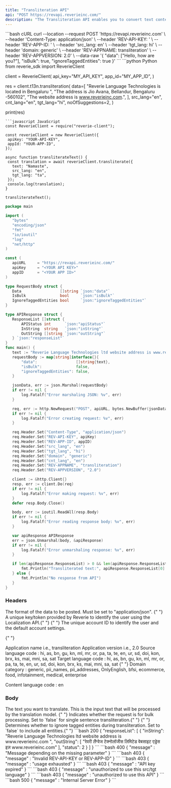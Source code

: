 ```yaml
---
title: "Transliteration API"
api: "POST https://revapi.reverieinc.com/"
description: "The Transliteration API enables you to convert text content from one language script to another. Below are examples demonstrating how to transliterate single and multiple sentences."
---
```


 <RequestExample>
 ```bash cURL
 curl --location --request POST 'https://revapi.reverieinc.com' \
 --header 'Content-Type: application/json' \
 --header 'REV-API-KEY: <YOUR API KEY>' \
 --header 'REV-APP-ID: <YOUR APP-ID>' \
 --header 'src_lang: en' \
 --header 'tgt_lang: hi' \
 --header 'domain: generic' \
 --header 'REV-APPNAME: transliteration' \
 --header 'REV-APPVERSION: 2.0' \
 --data-raw '{
 "data": ["Hello, how are you?"],
 "isBulk": true,
 "ignoreTaggedEntities": true
 }'
 ```
 ```python Python
from reverie_sdk import ReverieClient

client = ReverieClient(
    api_key="MY_API_KEY",
    app_id="MY_APP_ID",
)

res = client.t13n.transliteration(
    data=[
        "Reverie Language Technologies is located in Bengaluru ",
        "The address is Jio Avana, Bellandur, Bengaluru -560102",
        "The website address is www.reverieinc.com.",
    ],
    src_lang="en",
    cnt_lang="en",
    tgt_lang="hi",
    noOfSuggestions=2,
)

print(res)

 ```
 ```javascript JavaScript
const ReverieClient = require("reverie-client");

const reverieClient = new ReverieClient({
  apiKey: "YOUR-API-KEY",
  appId: "YOUR-APP-ID",
});

async function transliterateText() {
  const translation = await reverieClient.transliterate({
    text: "Namaste",
    src_lang: "en",
    tgt_lang: "ta",
  });
  console.log(translation);
}

transliterateText();

 ```
 ```go Go
 package main

import (
	"bytes"
	"encoding/json"
	"fmt"
	"io/ioutil"
	"log"
	"net/http"
)

const (
	apiURL     = "https://revapi.reverieinc.com/"
	apiKey     = "<YOUR API KEY>"
	appID      = "<YOUR APP ID>"
)

type RequestBody struct {
	Data                 []string `json:"data"`
	IsBulk               bool     `json:"isBulk"`
	IgnoreTaggedEntities bool     `json:"ignoreTaggedEntities"`
}

type APIResponse struct {
	ResponseList []struct {
		APIStatus int      `json:"apiStatus"`
		InString  string   `json:"inString"`
		OutString []string `json:"outString"`
	} `json:"responseList"`
}
func main() {
	text := "Reverie Language Technologies ltd website address is www.reverieinc.com"
	requestBody := map[string]interface{}{
		"data":                 []string{text},
		"isBulk":               false,
		"ignoreTaggedEntities": false,
	}

	jsonData, err := json.Marshal(requestBody)
	if err != nil {
		log.Fatalf("Error marshaling JSON: %v", err)
	}

	req, err := http.NewRequest("POST", apiURL, bytes.NewBuffer(jsonData))
	if err != nil {
		log.Fatalf("Error creating request: %v", err)
	}

	req.Header.Set("Content-Type", "application/json")
	req.Header.Set("REV-API-KEY", apiKey)
	req.Header.Set("REV-APP-ID", appID)
	req.Header.Set("src_lang", "en")
	req.Header.Set("tgt_lang", "hi")
	req.Header.Set("domain", "generic")
	req.Header.Set("cnt_lang", "en")
	req.Header.Set("REV-APPNAME", "transliteration")
	req.Header.Set("REV-APPVERSION", "2.0")

	client := &http.Client{}
	resp, err := client.Do(req)
	if err != nil {
		log.Fatalf("Error making request: %v", err)
	}
	defer resp.Body.Close()

	body, err := ioutil.ReadAll(resp.Body)
	if err != nil {
		log.Fatalf("Error reading response body: %v", err)
	}

	var apiResponse APIResponse
	err = json.Unmarshal(body, &apiResponse)
	if err != nil {
		log.Fatalf("Error unmarshaling response: %v", err)
	}

	if len(apiResponse.ResponseList) > 0 && len(apiResponse.ResponseList[0].OutString) > 0 {
		fmt.Println("Transliterated text:", apiResponse.ResponseList[0].OutString[0])
	} else {
		fmt.Println("No response from API")
	}
}
```
 </RequestExample>
 
 
 ### Headers
 
<ParamField header="Content-Type" type="string" required default="application/json">
  The format of the data to be posted. Must be set to "application/json".
</ParamField> <ParamField header="REV-API-KEY" type="string" required>
   {" "}
   A unique key/token provided by Reverie to identify the user using the Localization
   API.{" "}
 </ParamField> 
 <ParamField header="REV-APP-ID" type="string" required>
   {" "}
   The unique account ID to identify the user and the default account settings.
 
 {" "}
 
 </ParamField> 
 <ParamField header="REV-APPNAME" type="string" default="transliteration" required>
   Application name i.e., transliteration
 </ParamField> 
 <ParamField header="REV-APPVERSION" default="2.0" type="string" required>
   Application version i.e., 2.0
 </ParamField>
 <ParamField header="src_lang" type="string" required>
   Source language code : hi, as, bn, gu, kn, ml, mr, or, pa, ta, te, en, ur, sd, doi, kon, brx, ks, mai, mni, sa, sat
 </ParamField> 
 <ParamField header="tgt_lang" type="string" required>
   Target language code : hi, as, bn, gu, kn, ml, mr, or, pa, ta, te, en, ur, sd, doi, kon, brx, ks, mai, mni, sa, sat
 </ParamField> <ParamField header="domain" type="string" required>
   {" "}
   Domain category : generic, pii_names, pii_addresses, OnlyEnglish, bfsi, ecommerce, food, infotainment, medical, enterprise

 </ParamField> <ParamField header="cnt_lang" type="string">
   Content language code : en
 </ParamField> 
 
 ### Body
 
<ParamField body="data" type="string[]" required>
  The text you want to translate. This is the input text that will be processed by the translation model.
</ParamField>
 <ParamField body="isBulk" type="boolean" >
   {" "}
   Indicates whether the request is for bulk processing. Set to `false` for single
   sentence transliteration.{" "}
 </ParamField> <ParamField body="ignoreTaggedEntities" type="boolean" >
   {" "}
   Determines whether to ignore tagged entities during transliteration. Set to `false`
   to include all entities.{" "}
 </ParamField>
 
 <ResponseExample>
 ```bash 200
 {
 	"responseList": [
     	{
         	"inString": "Reverie Language Technologies ltd website address is www.reverieinc.com ",
         	"outString": [
             	"रेवरी लैंग्वेज टेक्नोलॉजीस लिमिटेड वेबसाइट एड्रेस इज़ www.reverieinc.com"
         	],
         	"status": 2
     	}
    ]
 }
 ```
 ```bash 400
 {
 	"message" : "Message depending on the missing parameter"
 }
 ```
  ```bash 403
 {
 	"message" : "Invalid REV-API-KEY or REV-APP-ID"
 }
 ```
```bash 403
 {
 	"message" : "usage exhausted"
 }
 ```
 ```bash 403
 {
 	"message" : "API key expired"
 }
 ```
 ```bash 403
 {
 	"message" : "unauthorized to use this src/tgt language"
 }
 ```
 ```bash 403
 {
 	"message" : "unauthorized to use this API"
 }
 ```
  ```bash 500
 {
 	"message" : "Internal Server Error"
 }
 ```
 
 
 </ResponseExample>
